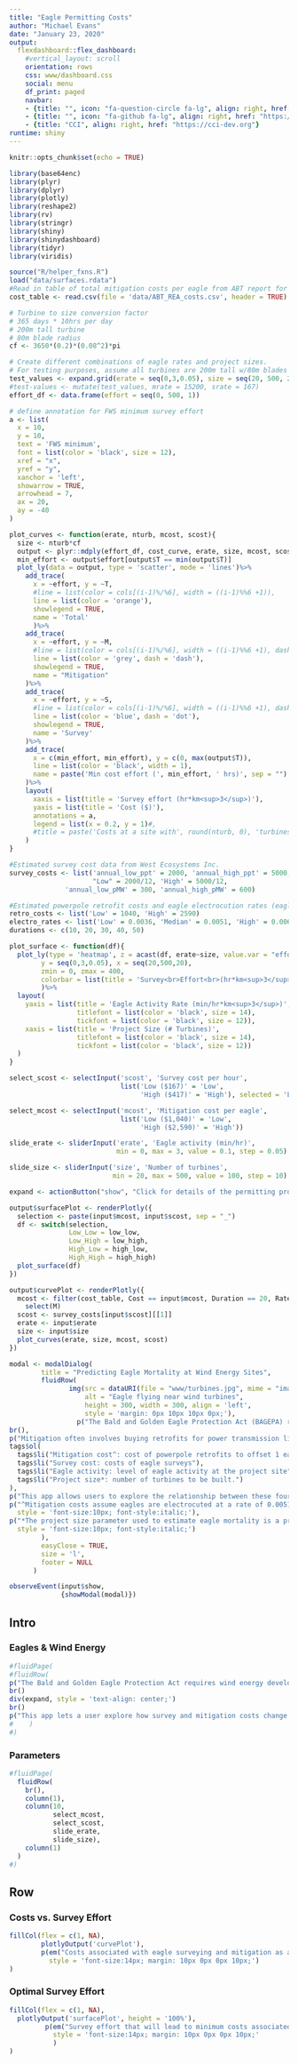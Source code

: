 ```yaml
---
title: "Eagle Permitting Costs"
author: "Michael Evans"
date: "January 23, 2020"
output: 
  flexdashboard::flex_dashboard:
    #vertical_layout: scroll
    orientation: rows
    css: www/dashboard.css
    social: menu
    df_print: paged
    navbar:
    - {title: "", icon: "fa-question-circle fa-lg", align: right, href: "mailto:esa@defenders.org?subject=Bayesian eagles"}
    - {title: "", icon: "fa-github fa-lg", align: right, href: "https://github.com/mjevans26/eaglesFWS"}
    - {title: "CCI", align: right, href: "https://cci-dev.org"}
runtime: shiny
---
```


```r
knitr::opts_chunk$set(echo = TRUE)

library(base64enc)
library(plyr)
library(dplyr)
library(plotly)
library(reshape2)
library(rv)
library(stringr)
library(shiny)
library(shinydashboard)
library(tidyr)
library(viridis)

source("R/helper_fxns.R")
load("data/surfaces.rdata")
#Read in table of total mitigation costs per eagle from ABT report for different durations & cost estimates
cost_table <- read.csv(file = 'data/ABT_REA_costs.csv', header = TRUE)

# Turbine to size conversion factor
# 365 days * 10hrs per day
# 200m tall turbine
# 80m blade radius
cf <- 3650*(0.2)*(0.08^2)*pi

# Create different combinations of eagle rates and project sizes. 
# For testing purposes, assume all turbines are 200m tall w/80m blades
test_values <- expand.grid(erate = seq(0,3,0.05), size = seq(20, 500, 20)*cf)
#test-values <- mutate(test_values, mrate = 15200, srate = 167)
effort_df <- data.frame(effort = seq(0, 500, 1))

# define annotation for FWS minimum survey effort
a <- list(
  x = 10,
  y = 10,
  text = 'FWS minimum',
  font = list(color = 'black', size = 12),
  xref = "x",
  yref = "y",
  xanchor = 'left',
  showarrow = TRUE,
  arrowhead = 7,
  ax = 20,
  ay = -40
)

plot_curves <- function(erate, nturb, mcost, scost){
  size <- nturb*cf
  output <- plyr::mdply(effort_df, cost_curve, erate, size, mcost, scost)
  min_effort <- output$effort[output$T == min(output$T)]
  plot_ly(data = output, type = 'scatter', mode = 'lines')%>%
    add_trace(
      x = ~effort, y = ~T,
      #line = list(color = cols[(i-1)%/%6], width = ((i-1)%%6 +1)),
      line = list(color = 'orange'),
      showlegend = TRUE,
      name = 'Total'
      )%>%
    add_trace(
      x = ~effort, y = ~M,
      #line = list(color = cols[(i-1)%/%6], width = ((i-1)%%6 +1), dash = 'dash'),
      line = list(color = 'grey', dash = 'dash'),
      showlegend = TRUE,
      name = "Mitigation"
    )%>%
    add_trace(
      x = ~effort, y = ~S,
      #line = list(color = cols[(i-1)%/%6], width = ((i-1)%%6 +1), dash = 'dot'),
      line = list(color = 'blue', dash = 'dot'),
      showlegend = TRUE,
      name = 'Survey'
    )%>%
    add_trace(
      x = c(min_effort, min_effort), y = c(0, max(output$T)),
      line = list(color = 'black', width = 1),
      name = paste('Min cost effort (', min_effort, ' hrs)', sep = "")
    )%>%
    layout(
      xaxis = list(title = 'Survey effort (hr*km<sup>3</sup>)'),
      yaxis = list(title = 'Cost ($)'),
      annotations = a,
      legend = list(x = 0.2, y = 1)#,
      #title = paste('Costs at a site with', round(nturb, 0), 'turbines &', erate, 'eagle min/hr')
    )
}

#Estimated survey cost data from West Ecosystems Inc.
survey_costs <- list('annual_low_ppt' = 2000, 'annual_high_ppt' = 5000,
                     "Low" = 2000/12, 'High' = 5000/12,
              'annual_low_pMW' = 300, 'annual_high_pMW' = 600)

#Estimated powerpole retrofit costs and eagle electrocution rates (eagles/pole*yr) from Adt report
retro_costs <- list('Low' = 1040, 'High' = 2590)
electro_rates <- list('Low' = 0.0036, 'Median' = 0.0051, 'High' = 0.0066)
durations <- c(10, 20, 30, 40, 50)

plot_surface <- function(df){
  plot_ly(type = 'heatmap', z = acast(df, erate~size, value.var = "effort"),
        y = seq(0,3,0.05), x = seq(20,500,20),
        zmin = 0, zmax = 400,
        colorbar = list(title = 'Survey<br>Effort<br>(hr*km<sup>3</sup>)')
        )%>%
  layout(
    yaxis = list(title = 'Eagle Activity Rate (min/hr*km<sup>3</sup>)',
                 titlefont = list(color = 'black', size = 14),
                 tickfont = list(color = 'black', size = 12)),
    xaxis = list(title = 'Project Size (# Turbines)',
                 titlefont = list(color = 'black', size = 14),
                 tickfont = list(color = 'black', size = 12))
  )
}

select_scost <- selectInput('scost', 'Survey cost per hour',
                            list('Low ($167)' = 'Low',
                                 'High ($417)' = 'High'), selected = 'Low ($167/hr)')

select_mcost <- selectInput('mcost', 'Mitigation cost per eagle',
                            list('Low ($1,040)' = 'Low',
                                 'High ($2,590)' = 'High'))

slide_erate <- sliderInput('erate', 'Eagle activity (min/hr)',
                           min = 0, max = 3, value = 0.1, step = 0.05)

slide_size <- sliderInput('size', 'Number of turbines',
                          min = 20, max = 500, value = 100, step = 10)

expand <- actionButton("show", "Click for details of the permitting process")

output$surfacePlot <- renderPlotly({
  selection <- paste(input$mcost, input$scost, sep = "_")
  df <- switch(selection,
               Low_Low = low_low,
               Low_High = low_high,
               High_Low = high_low,
               High_High = high_high)
  plot_surface(df)
})

output$curvePlot <- renderPlotly({
  mcost <- filter(cost_table, Cost == input$mcost, Duration == 20, Rate == "Median")%>%
    select(M)
  scost <- survey_costs[input$scost][[1]]
  erate <- input$erate
  size <- input$size
  plot_curves(erate, size, mcost, scost)
})

modal <- modalDialog(
        title = "Predicting Eagle Mortality at Wind Energy Sites",
        fluidRow(
               img(src = dataURI(file = "www/turbines.jpg", mime = "image/jpg"),
                   alt = "Eagle flying near wind turbines",
                   height = 300, width = 300, align = 'left',
                   style = 'margin: 0px 10px 10px 0px;'),
                 p("The Bald and Golden Eagle Protection Act (BAGEPA) requires wind energy projects to obtain an incidental take permit for any bald or golden eagles that might be killed as a result of the project's operation. The ", tags$a(href = "https://www.fws.gov/", "U.S. Fish and Wildlife Service")," uses a Bayesian model to estimate how many eagles will be killed at a proposed project. The model combines eagle activity and collision rate data from existing wind farms with eagle activity data collected during surveys at the proposed site. To receive a permit, developers must mitigate for the incidental take of the predicted number of eagles."),
br(),
p("Mitigation often involves buying retrofits for power transmission lines that prevent eagles from being electrocuted, and greater predicted take requires more mitigation. Simultaneously, more survey effort produces eagle fataliy estimates that more closely reflect eagle activity levels at the proposed site (rather than existing sites). Therefore, the total cost of mitigation is related to four factors:"),
tags$ol(
  tags$li("Mitigation cost^: cost of powerpole retrofits to offset 1 eagle"),
  tags$li("Survey cost: costs of eagle surveys"),
  tags$li("Eagle activity: level of eagle activity at the project site"),
  tags$li("Project size*: number of turbines to be built.")
),
p("This app allows users to explore the relationship between these four factors under different scenarios to estimate costs associated with eagle surveying and mitigation for a given project."),
p("^Mitigation costs assume eagles are electrocuted at a rate of 0.0051 birds per pole per year, and that powerpole retrofits last for 20 years.",
  style = 'font-size:10px; font-style:italic;'),
p("*The project size parameter used to estimate eagle mortality is a product of turbine size, operating time, and number of turbines. For simplicity, we assume 200 m tall turbines with 80 m blades operating for 10 hr per day.",
  style = 'font-size:10px; font-style:italic;')
        ),
        easyClose = TRUE,
        size = 'l',
        footer = NULL
      )

observeEvent(input$show,
             {showModal(modal)})

```

Intro {.sidebar data-width=400}
---

### Eagles & Wind Energy

```r
#fluidPage(
#fluidRow(
p("The Bald and Golden Eagle Protection Act requires wind energy developers to survey and mitigate for eagles predicted to be killed at a proposed project.")
br()
div(expand, style = 'text-align: center;')
br()
p("This app lets a user explore how survey and mitigation costs change based on user-defined scenarios.")
#    )
#)
```

### <i class="fa fa-sliders"></i> Parameters 

```r
#fluidPage(
  fluidRow(
    br(),
    column(1),
    column(10,
           select_mcost,
           select_scost,
           slide_erate,
           slide_size),
    column(1)
  )
#)
```

Row
------

### Costs vs. Survey Effort 

```r
fillCol(flex = c(1, NA),
        plotlyOutput('curvePlot'),
        p(em("Costs associated with eagle surveying and mitigation as a function of survey effort. Greater survey effort generates predictions for eagle take that more closely reflect eagle activity at a given site. For sites with < 1.1 eagle min/hr, additional survey effort lowers mitigation costs. These curves are affected by changes in all four input parameters."),
          style = 'font-size:14px; margin: 10px 0px 0px 10px;')
)
```

### Optimal Survey Effort

```r
fillCol(flex = c(1, NA),
  plotlyOutput('surfacePlot', height = '100%'),
         p(em("Survey effort that will lead to minimum costs associated with eagle permitting. These values are shown for a range of possible eagle activity levels and project sizes for a given set of estimated survey and mitigation costs. The figure will change in response to different survey and mitigation cost estimates."),
           style = 'font-size:14px; margin: 10px 0px 0px 10px;'
           )
)
```
